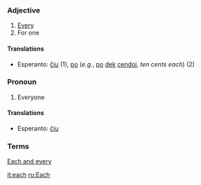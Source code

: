 ===Adjective===

#[[Every]]
#For one

====Translations====

*Esperanto: [[ĉiu]] (1), [[po]] (''e.g.'', [[po]] [[dek]] [[cendo]]j, ''ten cents each'') (2)

===Pronoun===

#Everyone

====Translations====

*Esperanto: [[ĉiu]]

===Terms===

[[Each and every]]

[[it:each]]
[[ru:Each]]